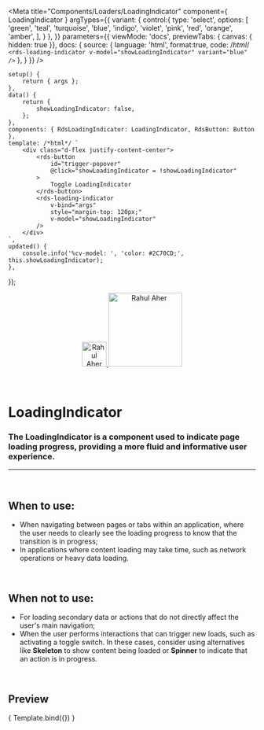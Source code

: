 

<Meta
	title="Components/Loaders/LoadingIndicator"
	component={ LoadingIndicator }
	argTypes={{
		variant: {
			control:{
				type: 'select',
				options: [
					'green',
					'teal',
					'turquoise',
					'blue',
					'indigo',
					'violet',
					'pink',
					'red',
					'orange',
					'amber',
				],
			}
		},
	}}
	parameters={{
		viewMode: 'docs',
		previewTabs: { canvas: { hidden: true }},
		docs: {
			source: {
				language: 'html',
				format:true,
				code: /*html*/
`<rds-loading-indicator
	v-model="showLoadingIndicator"
	variant="blue"
/>`
			},
		}
	}}
/>

	setup() {
		return { args };
	},
	data() {
		return {
			showLoadingIndicator: false,
		};
	},
	components: { RdsLoadingIndicator: LoadingIndicator, RdsButton: Button },
	template: /*html*/ `
		<div class="d-flex justify-content-center">
			<rds-button
				id="trigger-popover"
				@click="showLoadingIndicator = !showLoadingIndicator"
			>
				Toggle LoadingIndicator
			</rds-button>
			<rds-loading-indicator
				v-bind="args"
				style="margin-top: 120px;"
				v-model="showLoadingIndicator"
			/>
		</div>
	`,
	updated() {
		console.info('%cv-model: ', 'color: #2C70CD;', this.showLoadingIndicator);
	},
});


<div align="center" style={{display: 'flex'}}>
    <a href="https://rahulaher.netlify.app">
        <img src="../../../img/logo/glyph-black-colored.svg" alt="Rahul Aher logo" width="50" />
        <img src="../../../img/logo/word-black-colored.svg" alt="Rahul Aher" width="150" />
    </a>
</div>

<br />
<br />


# LoadingIndicator

### The LoadingIndicator is a component used to indicate page loading progress, providing a more fluid and informative user experience.
---
<br />

## When to use:
- When navigating between pages or tabs within an application, where the user needs to clearly see the loading progress to know that the transition is in progress;
- In applications where content loading may take time, such as network operations or heavy data loading.

<br />

## When not to use:
- For loading secondary data or actions that do not directly affect the user's main navigation;
- When the user performs interactions that can trigger new loads, such as activating a toggle switch. In these cases, consider using alternatives like **Skeleton** to show content being loaded or **Spinner** to indicate that an action is in progress.

<br />

## Preview

<Canvas>
	<Story
		name="LoadingIndicator"
	>
		{ Template.bind({}) }
	</Story>
</Canvas>

<ArgsTable story="LoadingIndicator" />
